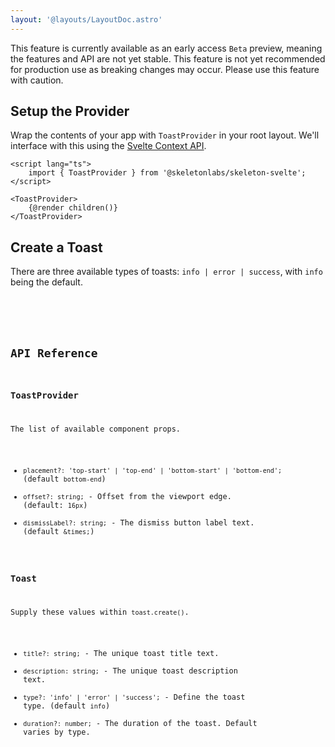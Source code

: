 ```yaml
---
layout: '@layouts/LayoutDoc.astro'
---
```




<div class="card preset-outlined-warning-500 p-8 space-y-8">
	<p>This feature is currently available as an early access <code class="code">Beta</code> preview, meaning the features and API are not yet stable. This feature is not yet recommended for production use as breaking changes may occur. Please use this feature with caution.</p>
</div>

## Setup the Provider

Wrap the contents of your app with `ToastProvider` in your root layout. We'll interface with this using the [Svelte Context API](https://svelte.dev/docs/svelte/context).

```svelte title="+layout.svelte"
<script lang="ts">
	import { ToastProvider } from '@skeletonlabs/skeleton-svelte';
</script>

<ToastProvider>
	{@render children()}
</ToastProvider>
```

## Create a Toast

There are three available types of toasts: `info | error | success`, with `info` being the default.

<Preview client:load>
	<Fragment slot="preview">
		<ExampleProvider client:load />
	</Fragment>
	<Fragment slot="code">
		<Code code={ExamplePageContentRaw} lang="svelte" title="+page.svelte" />
	</Fragment>
</Preview>

## API Reference

### ToastProvider

The list of available component props.

* `placement?: 'top-start' | 'top-end' | 'bottom-start' | 'bottom-end';` (default `bottom-end`)
* `offset?: string;` - Offset from the viewport edge. (default: `16px`)
* `dismissLabel?: string;` - The dismiss button label text. (default `&times;`)

### Toast

Supply these values within `toast.create()`.

* `title?: string;` - The unique toast title text.
* `description: string;` - The unique toast description text.
* `type?: 'info' | 'error' | 'success';` - Define the toast type. (default `info`)
* `duration?: number;` - The duration of the toast. Default varies by type.
